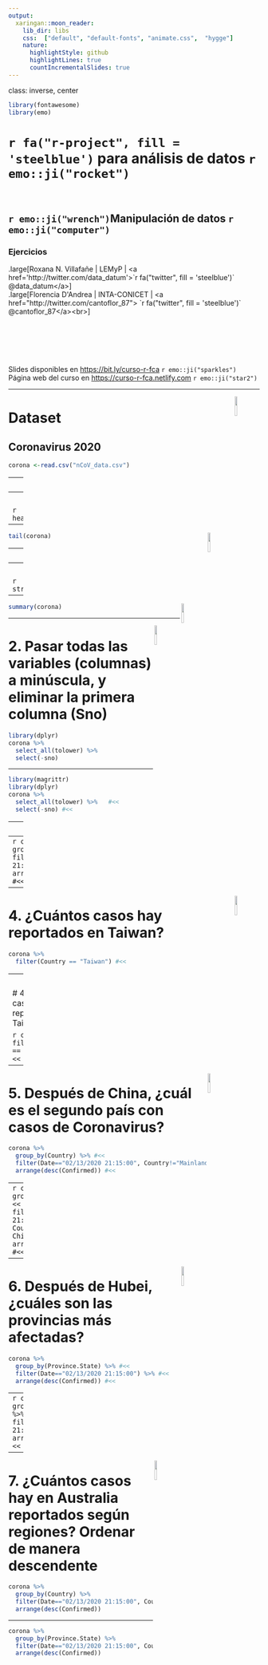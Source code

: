 ```yaml
---
output:
  xaringan::moon_reader:
    lib_dir: libs
    css:  ["default", "default-fonts", "animate.css",  "hygge"]
    nature:
      highlightStyle: github
      highlightLines: true
      countIncrementalSlides: true
---
```

class: inverse, center
```r
library(fontawesome)
library(emo)
```

# `r fa("r-project", fill = 'steelblue')`  para análisis de datos `r emo::ji("rocket")`<br> <br> 

## `r emo::ji("wrench")`Manipulación de datos `r emo::ji("computer")` 
### Ejercicios

.large[Roxana N. Villafañe | LEMyP | <a href='http://twitter.com/data_datum'>`r fa("twitter", fill = 'steelblue')` @data_datum</a>] <br> 
.large[Florencia D'Andrea | INTA-CONICET | <a href="http://twitter.com/cantoflor_87"> `r fa("twitter", fill = 'steelblue')` @cantoflor_87</a><br>] 


<br><br><br><br><br> Slides disponibles en <https://bit.ly/curso-r-fca> `r emo::ji("sparkles")`
<br> Página web del curso en <https://curso-r-fca.netlify.com> `r emo::ji("star2")`

---

<img src="img/hex-dplyr.png" width="10%" align="right" />

# Dataset 

## Coronavirus 2020

```r
corona <-read.csv("nCoV_data.csv")
```
---
<img src="img/hex-dplyr.png" width="10%" align="right" />

# 1. Realizamos un análasis exploratorio con las funciones útiles que vimos.

### head()
### tail()
### glimpse()
### str()
### summary()

---
<img src="img/hex-dplyr.png" width="10%" align="right" />

```r
head(corona)
```

---
<img src="img/hex-dplyr.png" width="10%" align="right" />

```r
tail(corona)
```

---
<img src="img/hex-dplyr.png" width="10%" align="right" />

```r
library(dplyr)
glimpse(corona)
```

---
<img src="img/hex-dplyr.png" width="10%" align="right" />

```r
str(corona)
```

---

<img src="img/hex-dplyr.png" width="10%" align="right" />

```r
summary(corona)
```


---

<img src="img/hex-dplyr.png" width="10%" align="right" />

# 2. Pasar todas las variables (columnas) a minúscula, y eliminar la primera columna (Sno)

```r
library(dplyr)
corona %>%
  select_all(tolower) %>%
  select(-sno)
```


---

```r
library(magrittr)
library(dplyr)
corona %>%
  select_all(tolower) %>%   #<<
  select(-sno) #<<
```



---
<img src="img/hex-dplyr.png" width="10%" align="right" />

# 3. ¿Cuáles son los lugares con más coronavirus reportados a la fecha? 

```r
corona %>%
  group_by(Country) %>% #<<
  filter(Date=="02/13/2020 21:15:00") %>% #<<
  arrange(desc(Confirmed)) #<<
```


---
```r
corona %>%
  group_by(Country) %>%
  filter(Date=="02/13/2020 21:15:00") %>% #<<
  arrange(desc(Confirmed)) #<<
```

---

<img src="img/hex-dplyr.png" width="10%" align="right" />

# 4. ¿Cuántos casos hay reportados en Taiwan?

```r
corona %>%
  filter(Country == "Taiwan") #<<
```



---
<img src="img/hex-dplyr.png" width="10%" align="right" />

# 4. ¿Cuántos casos hay reportados en Taiwan?

```r
corona %>%
  filter(Country == "Taiwan") #<<
```


---

<img src="img/hex-dplyr.png" width="10%" align="right" />

# 5. Después de China, ¿cuál es el segundo país con casos de Coronavirus?

```r
corona %>%
  group_by(Country) %>% #<<
  filter(Date=="02/13/2020 21:15:00", Country!="Mainland China")%>% #<<
  arrange(desc(Confirmed)) #<<
```




---
```r
corona %>%
  group_by(Country) %>% #<<
  filter(Date=="02/13/2020 21:15:00", Country!="Mainland China")%>% #<<
  arrange(desc(Confirmed)) #<<
```

---

<img src="img/hex-dplyr.png" width="10%" align="right" />

# 6. Después de Hubei, ¿cuáles son las provincias más afectadas?

```r
corona %>%
  group_by(Province.State) %>% #<<
  filter(Date=="02/13/2020 21:15:00") %>% #<<
  arrange(desc(Confirmed)) #<<
```


---
```r
corona %>%
  group_by("Province/State") %>% #<<
  filter(Date=="02/13/2020 21:15:00") %>% #<<
  arrange(desc(Confirmed)) #<<
```


---

<img src="img/hex-dplyr.png" width="10%" align="right" />

# 7. ¿Cuántos casos hay en Australia reportados según regiones? Ordenar de manera descendente

```r
corona %>%
  group_by(Country) %>%
  filter(Date=="02/13/2020 21:15:00", Country=="Australia") %>% 
  arrange(desc(Confirmed))
```

---

```r
corona %>%
  group_by(Province.State) %>%
  filter(Date=="02/13/2020 21:15:00", Country=="Australia") %>%
  arrange(desc(Confirmed))
```


